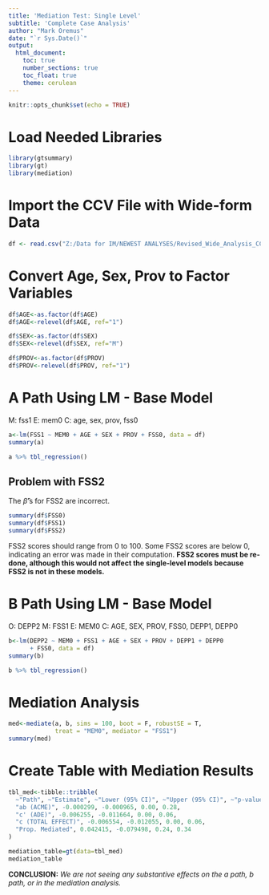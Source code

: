 ```yaml
---
title: 'Mediation Test: Single Level'
subtitle: 'Complete Case Analysis'
author: "Mark Oremus"
date: "`r Sys.Date()`"
output: 
  html_document:
    toc: true
    number_sections: true
    toc_float: true
    theme: cerulean
---
```


```r
knitr::opts_chunk$set(echo = TRUE)
```

# Load Needed Libraries

```r
library(gtsummary)
library(gt)
library(mediation)
```

# Import the CCV File with Wide-form Data

```r
df <- read.csv("Z:/Data for IM/NEWEST ANALYSES/Revised_Wide_Analysis_CCA.csv")
```

# Convert Age, Sex, Prov to Factor Variables

```r
df$AGE<-as.factor(df$AGE)
df$AGE<-relevel(df$AGE, ref="1")

df$SEX<-as.factor(df$SEX)
df$SEX<-relevel(df$SEX, ref="M")

df$PROV<-as.factor(df$PROV)
df$PROV<-relevel(df$PROV, ref="1")
```

# A Path Using LM - Base Model

M: fss1
E: mem0
C: age, sex, prov, fss0

```r
a<-lm(FSS1 ~ MEM0 + AGE + SEX + PROV + FSS0, data = df)
summary(a)

a %>% tbl_regression()
```

## Problem with FSS2

The $\hat{\beta}$'s for FSS2 are incorrect.

```r
summary(df$FSS0)
summary(df$FSS1)
summary(df$FSS2)
```
FSS2 scores should range from 0 to 100.
Some FSS2 scores are below 0, indicating an error was made in their computation.
**FSS2 scores must be re-done, although this would not affect the single-level models because FSS2 is not in these models.**

# B Path Using LM - Base Model

O: DEPP2
M: FSS1
E: MEM0
C: AGE, SEX, PROV, FSS0, DEPP1, DEPP0

```r
b<-lm(DEPP2 ~ MEM0 + FSS1 + AGE + SEX + PROV + DEPP1 + DEPP0
      + FSS0, data = df)
summary(b)

b %>% tbl_regression()
```

# Mediation Analysis

```r
med<-mediate(a, b, sims = 100, boot = F, robustSE = T,
             treat = "MEM0", mediator = "FSS1")
summary(med)
```
# Create Table with Mediation Results

```r
tbl_med<-tibble::tribble(
  ~"Path", ~"Estimate", ~"Lower (95% CI)", ~"Upper (95% CI)", ~"p-value",
  "ab (ACME)", -0.000299, -0.000965, 0.00, 0.28,
  "c' (ADE)", -0.006255, -0.011664, 0.00, 0.06,
  "c (TOTAL EFFECT)", -0.006554, -0.012055, 0.00, 0.06,
  "Prop. Mediated", 0.042415, -0.079498, 0.24, 0.34
)

mediation_table=gt(data=tbl_med)
mediation_table
```

**CONCLUSION:** *We are not seeing any substantive effects on the a path, b path, or in the mediation analysis.*